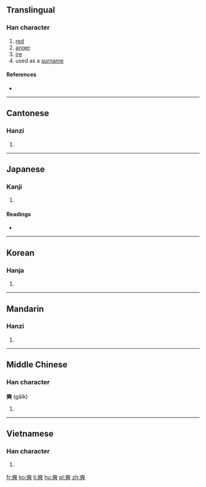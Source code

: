 ==Translingual==

===Han character===
{{Han char|rn=37|rad=大|as=12|sn=15|four=4003<sub>6</sub>|canj=大一日日 (KMAA)|ids=⿻[[大]][[皕]]}}

# [[red]]
# [[anger]]
# [[ire]]
# used as a [[surname]]

====References====
* {{Han ref|kx=0254.020|dkj=06002|dj=0515.270|hdz=10549.030|uh=596D|ud=22893|bh=BC5D|bd=48221}}

----

==Cantonese==

===Hanzi===
{{yue-hanzi|jyut=sik1|y=sik1}}

# {{defn|lang=yue|sort=大12}}

----

==Japanese==

===Kanji===
{{ja-kanji|grade=|rs=大12}}

# {{defn|lang=ja|sort=大12}}

====Readings====
* {{ja-readings|on=[[せき]] (seki), [[しゃく]] (shaku), [[かく]] (kaku), [[きゃく]] (kyaku)|kun=[[さかん]] (sakan), [[いかるさま]] (ikarusama)}}

----

==Korean==

===Hanja===
{{ko-hanja|hangeul=[[석]], [[학]]|rv=seok, hak|mr=sŏk, hak}}

# {{defn|lang=ko|sort=大12}}

----

==Mandarin==

===Hanzi===
{{cmn-hanzi|pin=[[shì]] ([[shi4]])|wg=shih<sup>4</sup>}}

# {{defn|lang=cmn|sort=大12}}

----

==Middle Chinese==

===Han character===
'''奭''' (gäik)

# {{defn|ltc}}

----

==Vietnamese==

===Han character===
{{vi-hantu|thích|rs=大12}}

# {{defn|vi}}

[[fr:奭]]
[[ko:奭]]
[[li:奭]]
[[hu:奭]]
[[pl:奭]]
[[zh:奭]]